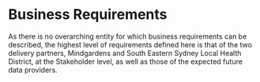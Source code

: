 [MindGardens]: https://www.mindgardens.org.au/
[Black Dog]: https://www.blackdoginstitute.org.au/
[Neura]: https://www.neura.edu.au/
[SESLHD]: https://www.seslhd.health.nsw.gov.au/
[SESLHD Research]: https://www.seslhd.health.nsw.gov.au/services-clinics/directory/research
[UNSW]: https://www.unsw.edu.au/
[CESPHN]: https://www.cesphn.org.au/

# Business Requirements
As there is no overarching entity for which business requirements can be described, the highest level of requirements defined here is that of the two delivery partners, Mindgardens and South Eastern Sydney Local Health District, at the Stakeholder level, as well as those of the expected future data providers.